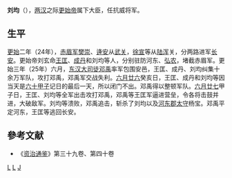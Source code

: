'''刘均'''（{{bd||？|25年|catIdx=L刘}}），[[两汉|两汉]]之际[[更始帝|更始帝]]属下大臣，任抗威将军。
==生平==
[[更始_(漢朝)|更始]]二年（24年），[[赤眉军|赤眉军]][[樊崇|樊崇]]、[[逄安|逄安]]从[[武关|武关]]，[[徐宣|徐宣]]等从[[陆浑|陆浑]]关，分两路进军[[长安|长安]]。更始帝刘玄命[[王匡_(更始)|王匡]]、[[成丹|成丹]]和刘均等人，分别驻防河东、[[弘农|弘农]]，堵截赤眉军。更始三年（25年）六月，[[东汉|东汉]][[大司徒|大司徒]][[邓禹|邓禹]]率军包围安邑，王匡、成丹、刘均纠集十余万军队，攻打邓禹，邓禹军交战失利。[[六月廿六|六月廿六]]癸亥日，王匡、成丹和刘均等因当天是[[六十甲子|六十甲子]]记日的最后一天，所以闭门不出。邓禹得以整顿军队。[[六月廿七|六月廿七]]甲子日，王匡、刘均等全军出击攻打邓禹，邓禹等王匡军逼进营垒，令各将击鼓并进，大破敌军。刘均等溃败，邓禹追击，斩杀了刘均以及[[河東郡_(中國)|河东郡]][[太守|太守]]杨宝。邓禹平定河东，王匡等逃回长安。

==參考文献==
*《[[资治通鉴|资治通鉴]]》第三十九卷、第四十卷
[[Category:新朝民变人物|L]]
[[Category:汉朝军事人物|L]]
[[Category:刘姓|J]]